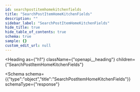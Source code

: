```yaml
---
id: searchpostitemhomekitchenfields
title: "SearchPostItemHomeKitchenFields"
description: ""
sidebar_label: "SearchPostItemHomeKitchenFields"
hide_title: true
hide_table_of_contents: true
schema: true
sample: {}
custom_edit_url: null
---
```



<Heading
  as={"h1"}
  className={"openapi__heading"}
  children={"SearchPostItemHomeKitchenFields"}
>
</Heading>





<Schema
  schema={{"type":"object","title":"SearchPostItemHomeKitchenFields"}}
  schemaType={"response"}
>
  
</Schema>
            